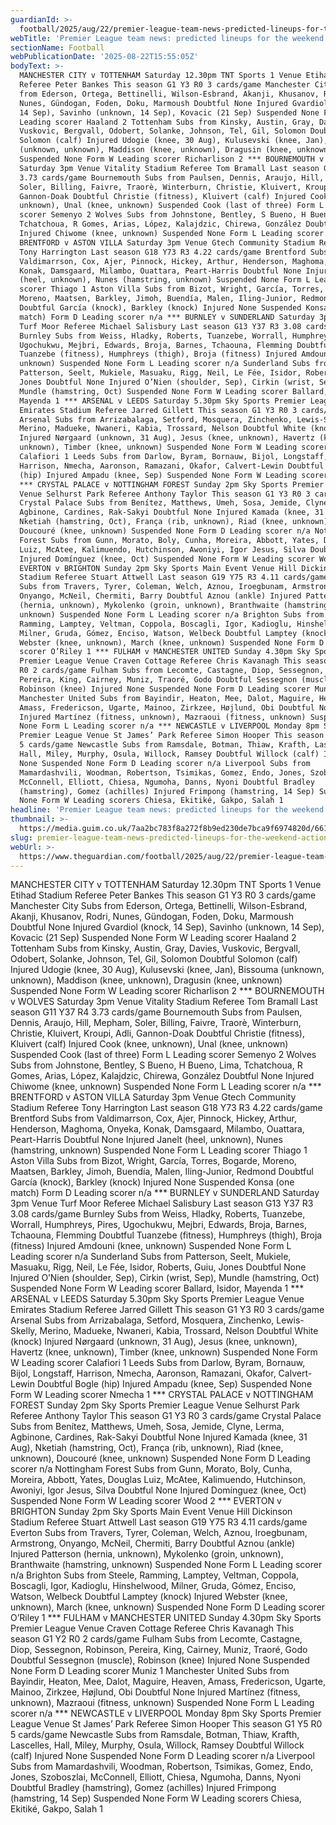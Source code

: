 ```yaml
---
guardianId: >-
  football/2025/aug/22/premier-league-team-news-predicted-lineups-for-the-weekend-action
webTitle: 'Premier League team news: predicted lineups for the weekend action'
sectionName: Football
webPublicationDate: '2025-08-22T15:55:05Z'
bodyText: >-
  MANCHESTER CITY v TOTTENHAM Saturday 12.30pm TNT Sports 1 Venue Etihad Stadium
  Referee Peter Bankes This season G1 Y3 R0 3 cards/game Manchester City Subs
  from Ederson, Ortega, Bettinelli, Wilson-Esbrand, Akanji, Khusanov, Rodri,
  Nunes, Gündogan, Foden, Doku, Marmoush Doubtful None Injured Gvardiol (knock,
  14 Sep), Savinho (unknown, 14 Sep), Kovacic (21 Sep) Suspended None Form W
  Leading scorer Haaland 2 Tottenham Subs from Kinsky, Austin, Gray, Davies,
  Vuskovic, Bergvall, Odobert, Solanke, Johnson, Tel, Gil, Solomon Doubtful
  Solomon (calf) Injured Udogie (knee, 30 Aug), Kulusevski (knee, Jan), Bissouma
  (unknown, unknown), Maddison (knee, unknown), Dragusin (knee, unknown)
  Suspended None Form W Leading scorer Richarlison 2 *** BOURNEMOUTH v WOLVES
  Saturday 3pm Venue Vitality Stadium Referee Tom Bramall Last season G11 Y37 R4
  3.73 cards/game Bournemouth Subs from Paulsen, Dennis, Araujo, Hill, Mepham,
  Soler, Billing, Faivre, Traorè, Winterburn, Christie, Kluivert, Kroupi, Adli,
  Gannon-Doak Doubtful Christie (fitness), Kluivert (calf) Injured Cook (knee,
  unknown), Unal (knee, unknown) Suspended Cook (last of three) Form L Leading
  scorer Semenyo 2 Wolves Subs from Johnstone, Bentley, S Bueno, H Bueno, Lima,
  Tchatchoua, R Gomes, Arias, López, Kalajdzic, Chirewa, González Doubtful None
  Injured Chiwome (knee, unknown) Suspended None Form L Leading scorer n/a ***
  BRENTFORD v ASTON VILLA Saturday 3pm Venue Gtech Community Stadium Referee
  Tony Harrington Last season G18 Y73 R3 4.22 cards/game Brentford Subs from
  Valdimarrson, Cox, Ajer, Pinnock, Hickey, Arthur, Henderson, Maghoma, Onyeka,
  Konak, Damsgaard, Milambo, Ouattara, Peart-Harris Doubtful None Injured Janelt
  (heel, unknown), Nunes (hamstring, unknown) Suspended None Form L Leading
  scorer Thiago 1 Aston Villa Subs from Bizot, Wright, García, Torres, Bogarde,
  Moreno, Maatsen, Barkley, Jimoh, Buendía, Malen, Iling-Junior, Redmond
  Doubtful García (knock), Barkley (knock) Injured None Suspended Konsa (one
  match) Form D Leading scorer n/a *** BURNLEY v SUNDERLAND Saturday 3pm Venue
  Turf Moor Referee Michael Salisbury Last season G13 Y37 R3 3.08 cards/game
  Burnley Subs from Weiss, Hladky, Roberts, Tuanzebe, Worrall, Humphreys, Pires,
  Ugochukwu, Mejbri, Edwards, Broja, Barnes, Tchaouna, Flemming Doubtful
  Tuanzebe (fitness), Humphreys (thigh), Broja (fitness) Injured Amdouni (knee,
  unknown) Suspended None Form L Leading scorer n/a Sunderland Subs from
  Patterson, Seelt, Mukiele, Masuaku, Rigg, Neil, Le Fée, Isidor, Roberts, Guiu,
  Jones Doubtful None Injured O’Nien (shoulder, Sep), Cirkin (wrist, Sep),
  Mundle (hamstring, Oct) Suspended None Form W Leading scorer Ballard, Isidor,
  Mayenda 1 *** ARSENAL v LEEDS Saturday 5.30pm Sky Sports Premier League Venue
  Emirates Stadium Referee Jarred Gillett This season G1 Y3 R0 3 cards/game
  Arsenal Subs from Arrizabalaga, Setford, Mosquera, Zinchenko, Lewis-Skelly,
  Merino, Madueke, Nwaneri, Kabia, Trossard, Nelson Doubtful White (knock)
  Injured Nørgaard (unknown, 31 Aug), Jesus (knee, unknown), Havertz (knee,
  unknown), Timber (knee, unknown) Suspended None Form W Leading scorer
  Calafiori 1 Leeds Subs from Darlow, Byram, Bornauw, Bijol, Longstaff,
  Harrison, Nmecha, Aaronson, Ramazani, Okafor, Calvert-Lewin Doubtful Bogle
  (hip) Injured Ampadu (knee, Sep) Suspended None Form W Leading scorer Nmecha 1
  *** CRYSTAL PALACE v NOTTINGHAM FOREST Sunday 2pm Sky Sports Premier League
  Venue Selhurst Park Referee Anthony Taylor This season G1 Y3 R0 3 cards/game
  Crystal Palace Subs from Benítez, Matthews, Umeh, Sosa, Jemide, Clyne, Lerma,
  Agbinone, Cardines, Rak-Sakyi Doubtful None Injured Kamada (knee, 31 Aug),
  Nketiah (hamstring, Oct), França (rib, unknown), Riad (knee, unknown),
  Doucouré (knee, unknown) Suspended None Form D Leading scorer n/a Nottingham
  Forest Subs from Gunn, Morato, Boly, Cunha, Moreira, Abbott, Yates, Douglas
  Luiz, McAtee, Kalimuendo, Hutchinson, Awoniyi, Igor Jesus, Silva Doubtful None
  Injured Domínguez (knee, Oct) Suspended None Form W Leading scorer Wood 2 ***
  EVERTON v BRIGHTON Sunday 2pm Sky Sports Main Event Venue Hill Dickinson
  Stadium Referee Stuart Attwell Last season G19 Y75 R3 4.11 cards/game Everton
  Subs from Travers, Tyrer, Coleman, Welch, Aznou, Iroegbunam, Armstrong,
  Onyango, McNeil, Chermiti, Barry Doubtful Aznou (ankle) Injured Patterson
  (hernia, unknown), Mykolenko (groin, unknown), Branthwaite (hamstring,
  unknown) Suspended None Form L Leading scorer n/a Brighton Subs from Steele,
  Ramming, Lamptey, Veltman, Coppola, Boscagli, Igor, Kadioglu, Hinshelwood,
  Milner, Gruda, Gómez, Enciso, Watson, Welbeck Doubtful Lamptey (knock) Injured
  Webster (knee, unknown), March (knee, unknown) Suspended None Form D Leading
  scorer O’Riley 1 *** FULHAM v MANCHESTER UNITED Sunday 4.30pm Sky Sports
  Premier League Venue Craven Cottage Referee Chris Kavanagh This season G1 Y2
  R0 2 cards/game Fulham Subs from Lecomte, Castagne, Diop, Sessegnon, Robinson,
  Pereira, King, Cairney, Muniz, Traoré, Godo Doubtful Sessegnon (muscle),
  Robinson (knee) Injured None Suspended None Form D Leading scorer Muniz 1
  Manchester United Subs from Bayindir, Heaton, Mee, Dalot, Maguire, Heaven,
  Amass, Fredericson, Ugarte, Mainoo, Zirkzee, Højlund, Obi Doubtful None
  Injured Martínez (fitness, unknown), Mazraoui (fitness, unknown) Suspended
  None Form L Leading scorer n/a *** NEWCASTLE v LIVERPOOL Monday 8pm Sky Sports
  Premier League Venue St James’ Park Referee Simon Hooper This season G1 Y5 R0
  5 cards/game Newcastle Subs from Ramsdale, Botman, Thiaw, Krafth, Lascelles,
  Hall, Miley, Murphy, Osula, Willock, Ramsey Doubtful Willock (calf) Injured
  None Suspended None Form D Leading scorer n/a Liverpool Subs from
  Mamardashvili, Woodman, Robertson, Tsimikas, Gomez, Endo, Jones, Szoboszlai,
  McConnell, Elliott, Chiesa, Ngumoha, Danns, Nyoni Doubtful Bradley
  (hamstring), Gomez (achilles) Injured Frimpong (hamstring, 14 Sep) Suspended
  None Form W Leading scorers Chiesa, Ekitiké, Gakpo, Salah 1
headline: 'Premier League team news: predicted lineups for the weekend action'
thumbnail: >-
  https://media.guim.co.uk/7aa2bc783f8a272f8b9ed230de7bca9f6974820d/661_376_4423_3539/500.jpg
slug: premier-league-team-news-predicted-lineups-for-the-weekend-action
webUrl: >-
  https://www.theguardian.com/football/2025/aug/22/premier-league-team-news-predicted-lineups-for-the-weekend-action
---
```

MANCHESTER CITY v TOTTENHAM Saturday 12.30pm TNT Sports 1 Venue Etihad Stadium Referee Peter Bankes This season G1 Y3 R0 3 cards/game Manchester City Subs from Ederson, Ortega, Bettinelli, Wilson-Esbrand, Akanji, Khusanov, Rodri, Nunes, Gündogan, Foden, Doku, Marmoush Doubtful None Injured Gvardiol (knock, 14 Sep), Savinho (unknown, 14 Sep), Kovacic (21 Sep) Suspended None Form W Leading scorer Haaland 2 Tottenham Subs from Kinsky, Austin, Gray, Davies, Vuskovic, Bergvall, Odobert, Solanke, Johnson, Tel, Gil, Solomon Doubtful Solomon (calf) Injured Udogie (knee, 30 Aug), Kulusevski (knee, Jan), Bissouma (unknown, unknown), Maddison (knee, unknown), Dragusin (knee, unknown) Suspended None Form W Leading scorer Richarlison 2 *** BOURNEMOUTH v WOLVES Saturday 3pm Venue Vitality Stadium Referee Tom Bramall Last season G11 Y37 R4 3.73 cards/game Bournemouth Subs from Paulsen, Dennis, Araujo, Hill, Mepham, Soler, Billing, Faivre, Traorè, Winterburn, Christie, Kluivert, Kroupi, Adli, Gannon-Doak Doubtful Christie (fitness), Kluivert (calf) Injured Cook (knee, unknown), Unal (knee, unknown) Suspended Cook (last of three) Form L Leading scorer Semenyo 2 Wolves Subs from Johnstone, Bentley, S Bueno, H Bueno, Lima, Tchatchoua, R Gomes, Arias, López, Kalajdzic, Chirewa, González Doubtful None Injured Chiwome (knee, unknown) Suspended None Form L Leading scorer n/a *** BRENTFORD v ASTON VILLA Saturday 3pm Venue Gtech Community Stadium Referee Tony Harrington Last season G18 Y73 R3 4.22 cards/game Brentford Subs from Valdimarrson, Cox, Ajer, Pinnock, Hickey, Arthur, Henderson, Maghoma, Onyeka, Konak, Damsgaard, Milambo, Ouattara, Peart-Harris Doubtful None Injured Janelt (heel, unknown), Nunes (hamstring, unknown) Suspended None Form L Leading scorer Thiago 1 Aston Villa Subs from Bizot, Wright, García, Torres, Bogarde, Moreno, Maatsen, Barkley, Jimoh, Buendía, Malen, Iling-Junior, Redmond Doubtful García (knock), Barkley (knock) Injured None Suspended Konsa (one match) Form D Leading scorer n/a *** BURNLEY v SUNDERLAND Saturday 3pm Venue Turf Moor Referee Michael Salisbury Last season G13 Y37 R3 3.08 cards/game Burnley Subs from Weiss, Hladky, Roberts, Tuanzebe, Worrall, Humphreys, Pires, Ugochukwu, Mejbri, Edwards, Broja, Barnes, Tchaouna, Flemming Doubtful Tuanzebe (fitness), Humphreys (thigh), Broja (fitness) Injured Amdouni (knee, unknown) Suspended None Form L Leading scorer n/a Sunderland Subs from Patterson, Seelt, Mukiele, Masuaku, Rigg, Neil, Le Fée, Isidor, Roberts, Guiu, Jones Doubtful None Injured O’Nien (shoulder, Sep), Cirkin (wrist, Sep), Mundle (hamstring, Oct) Suspended None Form W Leading scorer Ballard, Isidor, Mayenda 1 *** ARSENAL v LEEDS Saturday 5.30pm Sky Sports Premier League Venue Emirates Stadium Referee Jarred Gillett This season G1 Y3 R0 3 cards/game Arsenal Subs from Arrizabalaga, Setford, Mosquera, Zinchenko, Lewis-Skelly, Merino, Madueke, Nwaneri, Kabia, Trossard, Nelson Doubtful White (knock) Injured Nørgaard (unknown, 31 Aug), Jesus (knee, unknown), Havertz (knee, unknown), Timber (knee, unknown) Suspended None Form W Leading scorer Calafiori 1 Leeds Subs from Darlow, Byram, Bornauw, Bijol, Longstaff, Harrison, Nmecha, Aaronson, Ramazani, Okafor, Calvert-Lewin Doubtful Bogle (hip) Injured Ampadu (knee, Sep) Suspended None Form W Leading scorer Nmecha 1 *** CRYSTAL PALACE v NOTTINGHAM FOREST Sunday 2pm Sky Sports Premier League Venue Selhurst Park Referee Anthony Taylor This season G1 Y3 R0 3 cards/game Crystal Palace Subs from Benítez, Matthews, Umeh, Sosa, Jemide, Clyne, Lerma, Agbinone, Cardines, Rak-Sakyi Doubtful None Injured Kamada (knee, 31 Aug), Nketiah (hamstring, Oct), França (rib, unknown), Riad (knee, unknown), Doucouré (knee, unknown) Suspended None Form D Leading scorer n/a Nottingham Forest Subs from Gunn, Morato, Boly, Cunha, Moreira, Abbott, Yates, Douglas Luiz, McAtee, Kalimuendo, Hutchinson, Awoniyi, Igor Jesus, Silva Doubtful None Injured Domínguez (knee, Oct) Suspended None Form W Leading scorer Wood 2 *** EVERTON v BRIGHTON Sunday 2pm Sky Sports Main Event Venue Hill Dickinson Stadium Referee Stuart Attwell Last season G19 Y75 R3 4.11 cards/game Everton Subs from Travers, Tyrer, Coleman, Welch, Aznou, Iroegbunam, Armstrong, Onyango, McNeil, Chermiti, Barry Doubtful Aznou (ankle) Injured Patterson (hernia, unknown), Mykolenko (groin, unknown), Branthwaite (hamstring, unknown) Suspended None Form L Leading scorer n/a Brighton Subs from Steele, Ramming, Lamptey, Veltman, Coppola, Boscagli, Igor, Kadioglu, Hinshelwood, Milner, Gruda, Gómez, Enciso, Watson, Welbeck Doubtful Lamptey (knock) Injured Webster (knee, unknown), March (knee, unknown) Suspended None Form D Leading scorer O’Riley 1 *** FULHAM v MANCHESTER UNITED Sunday 4.30pm Sky Sports Premier League Venue Craven Cottage Referee Chris Kavanagh This season G1 Y2 R0 2 cards/game Fulham Subs from Lecomte, Castagne, Diop, Sessegnon, Robinson, Pereira, King, Cairney, Muniz, Traoré, Godo Doubtful Sessegnon (muscle), Robinson (knee) Injured None Suspended None Form D Leading scorer Muniz 1 Manchester United Subs from Bayindir, Heaton, Mee, Dalot, Maguire, Heaven, Amass, Fredericson, Ugarte, Mainoo, Zirkzee, Højlund, Obi Doubtful None Injured Martínez (fitness, unknown), Mazraoui (fitness, unknown) Suspended None Form L Leading scorer n/a *** NEWCASTLE v LIVERPOOL Monday 8pm Sky Sports Premier League Venue St James’ Park Referee Simon Hooper This season G1 Y5 R0 5 cards/game Newcastle Subs from Ramsdale, Botman, Thiaw, Krafth, Lascelles, Hall, Miley, Murphy, Osula, Willock, Ramsey Doubtful Willock (calf) Injured None Suspended None Form D Leading scorer n/a Liverpool Subs from Mamardashvili, Woodman, Robertson, Tsimikas, Gomez, Endo, Jones, Szoboszlai, McConnell, Elliott, Chiesa, Ngumoha, Danns, Nyoni Doubtful Bradley (hamstring), Gomez (achilles) Injured Frimpong (hamstring, 14 Sep) Suspended None Form W Leading scorers Chiesa, Ekitiké, Gakpo, Salah 1

